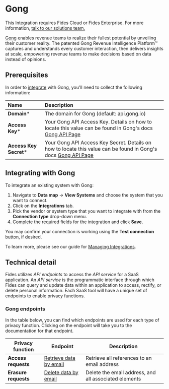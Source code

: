 

# Gong

<Callout emoji=""> This Integration requires Fides Cloud or Fides Enterprise. For more information, [talk to our solutions team.](https://ethyca.com/book-demo?utm_source=docs-site) </Callout>

[Gong](https://www.gong.io/) enables revenue teams to realize their fullest potential by unveiling their customer reality. The patented Gong Revenue Intelligence Platform™ captures and understands every customer interaction, then delivers insights at scale, empowering revenue teams to make decisions based on data instead of opinions.

## Prerequisites

In order to [integrate](/user-guides/integrations) with Gong, you'll need to collect the following information:

| Name                       | Description                                                                                                                             |
| :------------------------- | :-------------------------------------------------------------------------------------------------------------------------------------- |
| **Domain***                | The domain for Gong (default: api.gong.io)|
| **Access Key***                 | Your Gong API Access Key. Details on how to locate this value can be found in Gong's docs [Gong API Page](https://app.gong.io/company/api) |
| **Access Key Secret***                 | Your Gong API Access Key Secret. Details on how to locate this value can be found in Gong's docs [Gong API Page](https://app.gong.io/company/api) |



## Integrating with Gong
To integrate an existing system with Gong:

1. Navigate to **Data map** → **View Systems** and choose the system that you want to connect.
2. Click on the **Integrations** tab.
3. Pick the vendor or system type that you want to integrate with from the **Connection type** drop-down menu.
4. Complete the required fields for the integration and click **Save**. 

You may confirm your connection is working using the **Test connection** button, if desired.

To learn more, please see our guide for [Managing Integrations](/user-guides/integrations/manage-integrations).

## Technical detail 

Fides utilizes _API endpoints_ to access the _API service_ for a SaaS application. An _API service_ is the programmatic interface through which Fides can query and update data within an application to access, rectify, or delete personal information. Each SaaS tool will have a unique set of endpoints to enable privacy functions. 

### Gong endpoints
In the table below, you can find which endpoints are used for each type of privacy function. Clicking on the endpoint will take you to the documentation for that endpoint.

| Privacy function | Endpoint | Description |
|----|----|----|
| **Access requests**|  [Retrieve data by email](https://app.gong.io/settings/api/documentation#get-/v2/data-privacy/data-for-email-address) | Retrieve all references to an email address |
| **Erasure requests**            | [Delete data by email](https://app.gong.io/settings/api/documentation#post-/v2/data-privacy/erase-data-for-email-address) | Delete the email address, and all associated elements |
